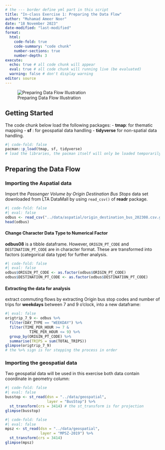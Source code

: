 ```yaml
---
# the --- border define yml part in this script
title: "In-class Exercise 1: Preparing the Data Flow"
author: "Muhamad Ameer Noor"
date: "18 November 2023"
date-modified: "last-modified"
format: 
  html:
    code-fold: true
    code-summary: "code chunk"
    number-sections: true
    number-depth: 3
execute:
  echo: true # all code chunk will appear
  eval: true # all code chunk will running live (be evaluated)
  warning: false # don't display warning
editor: source
---
```


![Preparing Data Flow Illustration](../images/flow.png)

## Getting Started

The code chunk below load the following packages: - **tmap**: for thematic mapping - **sf** : for geospatial data handling - **tidyverse** for non-spatial data handling.

```r
#| code-fold: false
pacman::p_load(tmap, sf, tidyverse)
# load the libraries, the pacman itself will only be loaded temporarily
```

## Preparing the Data Flow

### Importing the Aspatial data

Import the *Passenger Volume by Origin Destination Bus Stops* data set downloaded from LTA DataMall by using `read_csv()` of **readr** package.

```r
#| code-fold: false
#| eval: false
odbus <- read_csv("../data/aspatial/origin_destination_bus_202308.csv.gz")
head(odbus)
```

#### Change Character Data Type to Numerical Factor

**odbus08** is a tibble dataframe. However, `ORIGIN_PT_CODE` and `DESTINATION_PT_CODE` are in character format. These are transformed into factors (categorical data type) for further analysis.

```r
#| code-fold: false
#| eval: false
odbus$ORIGIN_PT_CODE <- as.factor(odbus$ORIGIN_PT_CODE)
odbus$DESTINATION_PT_CODE <- as.factor(odbus$DESTINATION_PT_CODE)
```

#### Extracting the data for analysis

extract commuting flows by extracting Origin bus stop codes and number of trips for **weekdays** between 7 and 9 o'clock, into a new dataframe:

```r
#| eval: false
origtrip_7_9 <- odbus %>%
  filter(DAY_TYPE == "WEEKDAY") %>%
  filter(TIME_PER_HOUR >= 7 &
           TIME_PER_HOUR <= 9) %>%
  group_by(ORIGIN_PT_CODE) %>%
  summarise(TRIPS = sum(TOTAL_TRIPS))
glimpse(origtrip_7_9)
# the %>% sign is for stepping the process in order 
```

### Importing the geospatial data

Two geospatial data will be used in this exercise both data contain coordinate in geometry column:

```r
#| code-fold: false
#| eval: false
busstop <- st_read(dsn = "../data/geospatial",
                   layer = "BusStop") %>%
  st_transform(crs = 3414) # the st_transform is for projection
glimpse(busstop)
```

```r
#| code-fold: false
#| eval: false
mpsz <- st_read(dsn = "../data/geospatial",
                layer = "MPSZ-2019") %>%
  st_transform(crs = 3414)
glimpse(mpsz)
```
